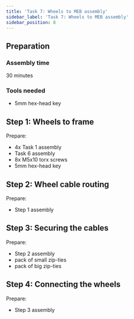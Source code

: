 ```yaml
---
title: 'Task 7: Wheels to MEB assembly'
sidebar_label: 'Task 7: Wheels to MEB assembly'
sidebar_position: 8
---
```



## Preparation

### Assembly time

30 minutes

### Tools needed

- 5mm hex-head key

<ImageZoom
  loading="eager"
  src="/img/docs_images/leo-rover/manuals/wheels-to-meb/wheels-to-meb-1.webp"
/>

<ImageZoom src="/img/docs_images/leo-rover/manuals/wheels-to-meb/wheels-to-meb-2.webp" />

<ImageZoom src="/img/docs_images/leo-rover/manuals/wheels-to-meb/wheels-to-meb-3.webp" />

## Step 1: Wheels to frame

Prepare:

- 4x Task 1 assembly
- Task 6 assembly
- 8x M5x10 torx screws
- 5mm hex-head key

<ImageZoom src="/img/docs_images/leo-rover/manuals/wheels-to-meb/wheels-to-meb-4.webp" />

<ImageZoom
  src="/img/docs_images/leo-rover/manuals/wheels-to-meb/wheels-to-meb-5.webp"
  caption="Grab two M5x10 allen head screws."
/>

<ImageZoom
  src="/img/docs_images/leo-rover/manuals/wheels-to-meb/wheels-to-meb-6.webp"
  caption="Screw them half the way into the holes on the back of the wheel assembly."
/>

<ImageZoom
  src="/img/docs_images/leo-rover/manuals/wheels-to-meb/wheels-to-meb-7.webp"
  caption="Place the wheel at the end of the wheel mounts as shown in the picture above.
    Then, tighten the screws."
/>

<ImageZoom src="/img/docs_images/leo-rover/manuals/wheels-to-meb/wheels-to-meb-8.webp" />

## Step 2: Wheel cable routing

Prepare:

- Step 1 assembly

<ImageZoom src="/img/docs_images/leo-rover/manuals/wheels-to-meb/wheels-to-meb-9.webp" />

<ImageZoom
  src="/img/docs_images/leo-rover/manuals/wheels-to-meb/wheels-to-meb-10.webp"
  caption="Grab the cable coming from the back wheel."
/>

<ImageZoom
  src="/img/docs_images/leo-rover/manuals/wheels-to-meb/wheels-to-meb-11.webp"
  caption="Press the rubber lead into the designated slot."
/>

<ImageZoom src="/img/docs_images/leo-rover/manuals/wheels-to-meb/wheels-to-meb-12.webp" />

<ImageZoom
  src="/img/docs_images/leo-rover/manuals/wheels-to-meb/wheels-to-meb-13.webp"
  caption="Get the blue connector through the hole in MEB box
    (the one closer to the wheel)."
/>

<ImageZoom
  src="/img/docs_images/leo-rover/manuals/wheels-to-meb/wheels-to-meb-14.webp"
  caption="Grab the white rubber seal and press it through the hole.
    It should lie flat at the side of the box when you are done with it."
/>

<ImageZoom src="/img/docs_images/leo-rover/manuals/wheels-to-meb/wheels-to-meb-15.webp" />

<ImageZoom
  src="/img/docs_images/leo-rover/manuals/wheels-to-meb/wheels-to-meb-16.webp"
  caption="You can pull most of the cable inside the electronics box.
    Leave just enough slack for the cable to be able to hide in the v-slot groove.
    This will help with securing the cable later."
/>

<ImageZoom
  src="/img/docs_images/leo-rover/manuals/wheels-to-meb/wheels-to-meb-17.webp"
  caption="Do the same thing with the front wheel, this time pulling the cable through
    the second hole. Again, leave enough slack for the cable to hide in the groove."
/>

## Step 3: Securing the cables

Prepare:

- Step 2 assembly
- pack of small zip-ties
- pack of big zip-ties

<ImageZoom src="/img/docs_images/leo-rover/manuals/wheels-to-meb/wheels-to-meb-18.webp" />

<ImageZoom
  src="/img/docs_images/leo-rover/manuals/wheels-to-meb/wheels-to-meb-19.webp"
  caption="There are holes designated to be used for holding the cable securely in
    every wheel mount. For each of the 4 wheels grab the cable with 2 zip-ties."
/>

<ImageZoom
  src="/img/docs_images/leo-rover/manuals/wheels-to-meb/wheels-to-meb-20.webp"
  caption="Grab the plastic cable clips and separate them
    (remove the small circular parts from the ends of the stick as well)."
/>

<ImageZoom src="/img/docs_images/leo-rover/manuals/wheels-to-meb/wheels-to-meb-21.webp" />

<ImageZoom
  src="/img/docs_images/leo-rover/manuals/wheels-to-meb/wheels-to-meb-22.webp"
  caption="Secure the cables in the v-slot grooves by pressing a clip into them.
    Some force might be needed as the clips were designed to hold the cables as firmly
    as possible."
/>

<ImageZoom src="/img/docs_images/leo-rover/manuals/wheels-to-meb/wheels-to-meb-23.webp" />

<ImageZoom
  src="/img/docs_images/leo-rover/manuals/wheels-to-meb/wheels-to-meb-24.webp"
  caption="Remember to secure the the back wheel cable as well."
/>

## Step 4: Connecting the wheels

Prepare:

- Step 3 assembly

<ImageZoom src="/img/docs_images/leo-rover/manuals/wheels-to-meb/wheels-to-meb-25.webp" />

<ImageZoom src="/img/docs_images/leo-rover/manuals/wheels-to-meb/wheels-to-meb-25.webp" />

<ImageZoom
  src="/img/docs_images/leo-rover/manuals/wheels-to-meb/wheels-to-meb-26.webp"
  caption="Grab the cable with shorter length protruding into the MEB
    (the one for the front wheel) and press its connector into the blue socket
    on the LeoCore (the one closer to the front of the rover)."
/>

<ImageZoom
  src="/img/docs_images/leo-rover/manuals/wheels-to-meb/wheels-to-meb-27.webp"
  caption="You can do an analogous operation for the longer cable."
/>

<ImageZoom
  src="/img/docs_images/leo-rover/manuals/wheels-to-meb/wheels-to-meb-28.webp"
  caption="If you want to keep the MEB looking a little bit cleaner,
    you can pull the cable under the 3D printed electronics cover first."
/>

<ImageZoom src="/img/docs_images/leo-rover/manuals/wheels-to-meb/wheels-to-meb-29.webp" />

<ImageZoom
  src="/img/docs_images/leo-rover/manuals/wheels-to-meb/wheels-to-meb-30.webp"
  caption="Repeat the same operations for the other side of the rover and you are done.
    There should be some leftover zip-ties from previous tasks which you can use to
    further improve the cable management."
/>
